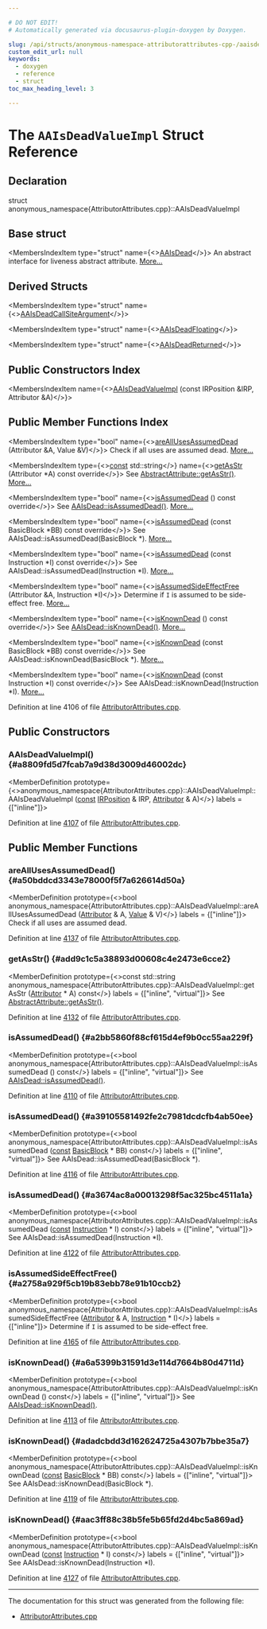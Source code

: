 ```yaml
---

# DO NOT EDIT!
# Automatically generated via docusaurus-plugin-doxygen by Doxygen.

slug: /api/structs/anonymous-namespace-attributorattributes-cpp-/aaisdeadvalueimpl
custom_edit_url: null
keywords:
  - doxygen
  - reference
  - struct
toc_max_heading_level: 3

---
```





# The `AAIsDeadValueImpl` Struct Reference

<DoxygenPage pluginConfig={pluginConfig}>



## Declaration

<CodeBlock>struct anonymous_namespace{AttributorAttributes.cpp}::AAIsDeadValueImpl</CodeBlock>

## Base struct

<MembersIndex>

<MembersIndexItem
  type="struct"
  name={<><a href="/docs/api/structs/llvm/aaisdead">AAIsDead</a></>}>
An abstract interface for liveness abstract attribute. <a href="/docs/api/structs/llvm/aaisdead/#details">More...</a>
</MembersIndexItem>

</MembersIndex>

## Derived Structs

<MembersIndex>

<MembersIndexItem
  type="struct"
  name={<><a href="/docs/api/structs/anonymous-namespace-attributorattributes-cpp-/aaisdeadcallsiteargument">AAIsDeadCallSiteArgument</a></>}>
</MembersIndexItem>

<MembersIndexItem
  type="struct"
  name={<><a href="/docs/api/structs/anonymous-namespace-attributorattributes-cpp-/aaisdeadfloating">AAIsDeadFloating</a></>}>
</MembersIndexItem>

<MembersIndexItem
  type="struct"
  name={<><a href="/docs/api/structs/anonymous-namespace-attributorattributes-cpp-/aaisdeadreturned">AAIsDeadReturned</a></>}>
</MembersIndexItem>

</MembersIndex>

## Public Constructors Index

<MembersIndex>

<MembersIndexItem
  name={<><a href="#a8809fd5d7fcab7a9d38d3009d46002dc">AAIsDeadValueImpl</a> (const IRPosition &amp;IRP, Attributor &amp;A)</>}>
</MembersIndexItem>

</MembersIndex>

## Public Member Functions Index

<MembersIndex>

<MembersIndexItem
  type="bool"
  name={<><a href="#a50bddcd3343e78000f5f7a626614d50a">areAllUsesAssumedDead</a> (Attributor &amp;A, Value &amp;V)</>}>
Check if all uses are assumed dead. <a href="#a50bddcd3343e78000f5f7a626614d50a">More...</a>
</MembersIndexItem>

<MembersIndexItem
  type={<><a href="/docs/api/files/lib/lib/target/lib/target/aarch64/aarch64promoteconstant-cpp/#a90f8350fecae261c25be85d38b451bff">const</a> std::string</>}
  name={<><a href="#add9c1c5a38893d00608c4e2473e6cce2">getAsStr</a> (Attributor &#42;A) const override</>}>
See <a href="/docs/api/structs/llvm/abstractattribute/#ab46cf8c2872fdda027ddc8691afbf498">AbstractAttribute::getAsStr()</a>. <a href="#add9c1c5a38893d00608c4e2473e6cce2">More...</a>
</MembersIndexItem>

<MembersIndexItem
  type="bool"
  name={<><a href="#a2bb5860f88cf615d4ef9b0cc55aa229f">isAssumedDead</a> () const override</>}>
See <a href="/docs/api/structs/llvm/aaisdead/#a5092ee8377153501a5d1cb113d15d073">AAIsDead::isAssumedDead()</a>. <a href="#a2bb5860f88cf615d4ef9b0cc55aa229f">More...</a>
</MembersIndexItem>

<MembersIndexItem
  type="bool"
  name={<><a href="#a39105581492fe2c7981dcdcfb4ab50ee">isAssumedDead</a> (const BasicBlock &#42;BB) const override</>}>
See AAIsDead::isAssumedDead(BasicBlock &#42;). <a href="#a39105581492fe2c7981dcdcfb4ab50ee">More...</a>
</MembersIndexItem>

<MembersIndexItem
  type="bool"
  name={<><a href="#a3674ac8a00013298f5ac325bc4511a1a">isAssumedDead</a> (const Instruction &#42;I) const override</>}>
See AAIsDead::isAssumedDead(Instruction &#42;I). <a href="#a3674ac8a00013298f5ac325bc4511a1a">More...</a>
</MembersIndexItem>

<MembersIndexItem
  type="bool"
  name={<><a href="#a2758a929f5cb19b83ebb78e91b10ccb2">isAssumedSideEffectFree</a> (Attributor &amp;A, Instruction &#42;I)</>}>
Determine if <code>I</code> is assumed to be side-effect free. <a href="#a2758a929f5cb19b83ebb78e91b10ccb2">More...</a>
</MembersIndexItem>

<MembersIndexItem
  type="bool"
  name={<><a href="#a6a5399b31591d3e114d7664b80d4711d">isKnownDead</a> () const override</>}>
See <a href="/docs/api/structs/llvm/aaisdead/#a23e3a8bdd3d3dbf0516eb3f5ff8c1ef2">AAIsDead::isKnownDead()</a>. <a href="#a6a5399b31591d3e114d7664b80d4711d">More...</a>
</MembersIndexItem>

<MembersIndexItem
  type="bool"
  name={<><a href="#adadcbdd3d162624725a4307b7bbe35a7">isKnownDead</a> (const BasicBlock &#42;BB) const override</>}>
See AAIsDead::isKnownDead(BasicBlock &#42;). <a href="#adadcbdd3d162624725a4307b7bbe35a7">More...</a>
</MembersIndexItem>

<MembersIndexItem
  type="bool"
  name={<><a href="#aac3ff88c38b5fe5b65fd2d4bc5a869ad">isKnownDead</a> (const Instruction &#42;I) const override</>}>
See AAIsDead::isKnownDead(Instruction &#42;I). <a href="#aac3ff88c38b5fe5b65fd2d4bc5a869ad">More...</a>
</MembersIndexItem>

</MembersIndex>


Definition at line 4106 of file <a href="/docs/api/files/lib/lib/transforms/lib/transforms/ipo/attributorattributes-cpp">AttributorAttributes.cpp</a>.

<SectionDefinition>

## Public Constructors

### AAIsDeadValueImpl() {#a8809fd5d7fcab7a9d38d3009d46002dc}

<MemberDefinition
  prototype={<>anonymous&#95;namespace&#123;AttributorAttributes.cpp&#125;::AAIsDeadValueImpl::AAIsDeadValueImpl (<a href="/docs/api/files/lib/lib/target/lib/target/aarch64/aarch64promoteconstant-cpp/#a90f8350fecae261c25be85d38b451bff">const</a> <a href="/docs/api/structs/llvm/irposition">IRPosition</a> &amp; IRP, <a href="/docs/api/structs/llvm/attributor">Attributor</a> &amp; A)</>}
  labels = {["inline"]}>

Definition at line <a href="/docs/api/files/lib/lib/transforms/lib/transforms/ipo/attributorattributes-cpp/#l04107">4107</a> of file <a href="/docs/api/files/lib/lib/transforms/lib/transforms/ipo/attributorattributes-cpp">AttributorAttributes.cpp</a>.
</MemberDefinition>

</SectionDefinition>

<SectionDefinition>

## Public Member Functions

### areAllUsesAssumedDead() {#a50bddcd3343e78000f5f7a626614d50a}

<MemberDefinition
  prototype={<>bool anonymous&#95;namespace&#123;AttributorAttributes.cpp&#125;::AAIsDeadValueImpl::areAllUsesAssumedDead (<a href="/docs/api/structs/llvm/attributor">Attributor</a> &amp; A, <a href="/docs/api/classes/llvm/value">Value</a> &amp; V)</>}
  labels = {["inline"]}>
Check if all uses are assumed dead.

Definition at line <a href="/docs/api/files/lib/lib/transforms/lib/transforms/ipo/attributorattributes-cpp/#l04137">4137</a> of file <a href="/docs/api/files/lib/lib/transforms/lib/transforms/ipo/attributorattributes-cpp">AttributorAttributes.cpp</a>.
</MemberDefinition>

### getAsStr() {#add9c1c5a38893d00608c4e2473e6cce2}

<MemberDefinition
  prototype={<>const std::string anonymous&#95;namespace&#123;AttributorAttributes.cpp&#125;::AAIsDeadValueImpl::getAsStr (<a href="/docs/api/structs/llvm/attributor">Attributor</a> &#42; A) const</>}
  labels = {["inline", "virtual"]}>
See <a href="/docs/api/structs/llvm/abstractattribute/#ab46cf8c2872fdda027ddc8691afbf498">AbstractAttribute::getAsStr()</a>.

Definition at line <a href="/docs/api/files/lib/lib/transforms/lib/transforms/ipo/attributorattributes-cpp/#l04132">4132</a> of file <a href="/docs/api/files/lib/lib/transforms/lib/transforms/ipo/attributorattributes-cpp">AttributorAttributes.cpp</a>.
</MemberDefinition>

### isAssumedDead() {#a2bb5860f88cf615d4ef9b0cc55aa229f}

<MemberDefinition
  prototype={<>bool anonymous&#95;namespace&#123;AttributorAttributes.cpp&#125;::AAIsDeadValueImpl::isAssumedDead () const</>}
  labels = {["inline", "virtual"]}>
See <a href="/docs/api/structs/llvm/aaisdead/#a5092ee8377153501a5d1cb113d15d073">AAIsDead::isAssumedDead()</a>.

Definition at line <a href="/docs/api/files/lib/lib/transforms/lib/transforms/ipo/attributorattributes-cpp/#l04110">4110</a> of file <a href="/docs/api/files/lib/lib/transforms/lib/transforms/ipo/attributorattributes-cpp">AttributorAttributes.cpp</a>.
</MemberDefinition>

### isAssumedDead() {#a39105581492fe2c7981dcdcfb4ab50ee}

<MemberDefinition
  prototype={<>bool anonymous&#95;namespace&#123;AttributorAttributes.cpp&#125;::AAIsDeadValueImpl::isAssumedDead (<a href="/docs/api/files/lib/lib/target/lib/target/aarch64/aarch64promoteconstant-cpp/#a90f8350fecae261c25be85d38b451bff">const</a> <a href="/docs/api/classes/llvm/basicblock">BasicBlock</a> &#42; BB) const</>}
  labels = {["inline", "virtual"]}>
See AAIsDead::isAssumedDead(BasicBlock &#42;).

Definition at line <a href="/docs/api/files/lib/lib/transforms/lib/transforms/ipo/attributorattributes-cpp/#l04116">4116</a> of file <a href="/docs/api/files/lib/lib/transforms/lib/transforms/ipo/attributorattributes-cpp">AttributorAttributes.cpp</a>.
</MemberDefinition>

### isAssumedDead() {#a3674ac8a00013298f5ac325bc4511a1a}

<MemberDefinition
  prototype={<>bool anonymous&#95;namespace&#123;AttributorAttributes.cpp&#125;::AAIsDeadValueImpl::isAssumedDead (<a href="/docs/api/files/lib/lib/target/lib/target/aarch64/aarch64promoteconstant-cpp/#a90f8350fecae261c25be85d38b451bff">const</a> <a href="/docs/api/classes/llvm/instruction">Instruction</a> &#42; I) const</>}
  labels = {["inline", "virtual"]}>
See AAIsDead::isAssumedDead(Instruction &#42;I).

Definition at line <a href="/docs/api/files/lib/lib/transforms/lib/transforms/ipo/attributorattributes-cpp/#l04122">4122</a> of file <a href="/docs/api/files/lib/lib/transforms/lib/transforms/ipo/attributorattributes-cpp">AttributorAttributes.cpp</a>.
</MemberDefinition>

### isAssumedSideEffectFree() {#a2758a929f5cb19b83ebb78e91b10ccb2}

<MemberDefinition
  prototype={<>bool anonymous&#95;namespace&#123;AttributorAttributes.cpp&#125;::AAIsDeadValueImpl::isAssumedSideEffectFree (<a href="/docs/api/structs/llvm/attributor">Attributor</a> &amp; A, <a href="/docs/api/classes/llvm/instruction">Instruction</a> &#42; I)</>}
  labels = {["inline"]}>
Determine if <code>I</code> is assumed to be side-effect free.

Definition at line <a href="/docs/api/files/lib/lib/transforms/lib/transforms/ipo/attributorattributes-cpp/#l04165">4165</a> of file <a href="/docs/api/files/lib/lib/transforms/lib/transforms/ipo/attributorattributes-cpp">AttributorAttributes.cpp</a>.
</MemberDefinition>

### isKnownDead() {#a6a5399b31591d3e114d7664b80d4711d}

<MemberDefinition
  prototype={<>bool anonymous&#95;namespace&#123;AttributorAttributes.cpp&#125;::AAIsDeadValueImpl::isKnownDead () const</>}
  labels = {["inline", "virtual"]}>
See <a href="/docs/api/structs/llvm/aaisdead/#a23e3a8bdd3d3dbf0516eb3f5ff8c1ef2">AAIsDead::isKnownDead()</a>.

Definition at line <a href="/docs/api/files/lib/lib/transforms/lib/transforms/ipo/attributorattributes-cpp/#l04113">4113</a> of file <a href="/docs/api/files/lib/lib/transforms/lib/transforms/ipo/attributorattributes-cpp">AttributorAttributes.cpp</a>.
</MemberDefinition>

### isKnownDead() {#adadcbdd3d162624725a4307b7bbe35a7}

<MemberDefinition
  prototype={<>bool anonymous&#95;namespace&#123;AttributorAttributes.cpp&#125;::AAIsDeadValueImpl::isKnownDead (<a href="/docs/api/files/lib/lib/target/lib/target/aarch64/aarch64promoteconstant-cpp/#a90f8350fecae261c25be85d38b451bff">const</a> <a href="/docs/api/classes/llvm/basicblock">BasicBlock</a> &#42; BB) const</>}
  labels = {["inline", "virtual"]}>
See AAIsDead::isKnownDead(BasicBlock &#42;).

Definition at line <a href="/docs/api/files/lib/lib/transforms/lib/transforms/ipo/attributorattributes-cpp/#l04119">4119</a> of file <a href="/docs/api/files/lib/lib/transforms/lib/transforms/ipo/attributorattributes-cpp">AttributorAttributes.cpp</a>.
</MemberDefinition>

### isKnownDead() {#aac3ff88c38b5fe5b65fd2d4bc5a869ad}

<MemberDefinition
  prototype={<>bool anonymous&#95;namespace&#123;AttributorAttributes.cpp&#125;::AAIsDeadValueImpl::isKnownDead (<a href="/docs/api/files/lib/lib/target/lib/target/aarch64/aarch64promoteconstant-cpp/#a90f8350fecae261c25be85d38b451bff">const</a> <a href="/docs/api/classes/llvm/instruction">Instruction</a> &#42; I) const</>}
  labels = {["inline", "virtual"]}>
See AAIsDead::isKnownDead(Instruction &#42;I).

Definition at line <a href="/docs/api/files/lib/lib/transforms/lib/transforms/ipo/attributorattributes-cpp/#l04127">4127</a> of file <a href="/docs/api/files/lib/lib/transforms/lib/transforms/ipo/attributorattributes-cpp">AttributorAttributes.cpp</a>.
</MemberDefinition>

</SectionDefinition>

<hr/>

The documentation for this struct was generated from the following file:

<ul>
<li><a href="/docs/api/files/lib/lib/transforms/lib/transforms/ipo/attributorattributes-cpp">AttributorAttributes.cpp</a></li>
</ul>

</DoxygenPage>
